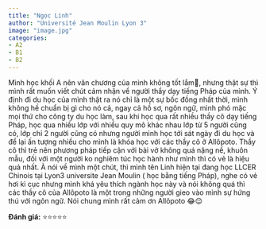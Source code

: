 ```yaml
---
title: "Ngọc Linh"
author: "Université Jean Moulin Lyon 3"
image: "image.jpg"
categories:
- A2
- B1
- B2
---
```


Mình học khối A nên văn chương của mình không tốt lắm🤣, nhưng thật sự thì mình rất muốn viết chút cảm nhận về người thầy dạy tiếng Pháp của mình. Ý định đi du học của mình thật ra nó chỉ là một sự bốc đồng nhất thời, mình không hề chuẩn bị gì cho nó cả, ngay cả hồ sơ, ngôn ngữ, mình phó mặc mọi thứ cho công ty du học làm, sau khi học qua rất nhiều thầy cô dạy tiếng Pháp, học qua nhiều lớp với nhiều quy mô khác nhau lớp từ 5 người cũng có, lớp chỉ 2 người cũng có nhưng người mình học tới sát ngày đi du học và để lại ấn tượng nhiều cho mình là khóa học với các thầy cô ở Allôpoto. Thầy cô thì trẻ nên phương pháp tiếp cận với bài vở không quá nặng nề, khuôn mẫu, đối với một người ko nghiêm túc học hành như mình thì có vẻ là hiệu quả nhất. À nói về mình một chút, thì mình tên Linh hiện tại đang học LLCER Chinois tại Lyon3 universite Jean Moulin ( học bằng tiếng Pháp), nghe có vẻ hơi kì cục nhưng mình khá yêu thích ngành học này và nói không quá thì các thầy cô của Allôpoto là một trong những người gieo vào mình sự hứng thú với ngôn ngữ. Nói chung mình rất cảm ơn Allôpoto 😂😌

**Đánh giá:** ⭐⭐⭐⭐⭐
